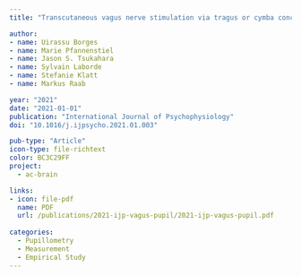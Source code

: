 ```yaml
---
title: "Transcutaneous vagus nerve stimulation via tragus or cymba conchae: Are its psychophysiological effects dependent on the stimulation area?"

author:
- name: Uirassu Borges
- name: Marie Pfannenstiel
- name: Jason S. Tsukahara
- name: Sylvain Laborde
- name: Stefanie Klatt
- name: Markus Raab

year: "2021"
date: "2021-01-01"
publication: "International Journal of Psychophysiology"
doi: "10.1016/j.ijpsycho.2021.01.003"

pub-type: "Article"
icon-type: file-richtext
color: BC3C29FF
project:
  - ac-brain

links:
- icon: file-pdf
  name: PDF
  url: /publications/2021-ijp-vagus-pupil/2021-ijp-vagus-pupil.pdf
  
categories:
  - Pupillometry
  - Measurement
  - Empirical Study
---
```

